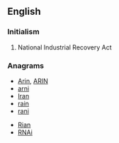 ==English==

===Initialism===
{{head|en|initialism}}

# {{context|US|lang=en}} National Industrial Recovery Act

===Anagrams===
* [[Arin#English|Arin]], [[ARIN#English|ARIN]]
* [[arni#English|arni]]
* [[Iran#English|Iran]]
* [[rain#English|rain]]
* [[rani#English|rani]]

* [[Rian#English|Rian]]
* [[RNAi#English|RNAi]]